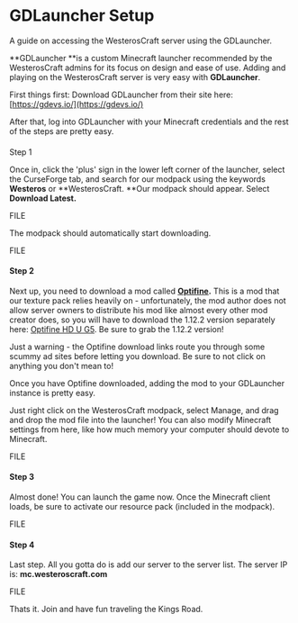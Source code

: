# GDLauncher Setup

A guide on accessing the WesterosCraft server using the GDLauncher.


**GDLauncher **is a custom Minecraft launcher recommended by the WesterosCraft admins for its focus on design and ease of use.  Adding and playing on the WesterosCraft server is very easy with **GDLauncher**.  
  
First things first: Download GDLauncher from their site here: [https://gdevs.io/](https://gdevs.io/)

After that, log into GDLauncher with your Minecraft credentials and the rest of the steps are pretty easy.  


####   
Step 1

Once in, click the 'plus' sign in the lower left corner of the launcher, select the CurseForge tab, and search for our modpack using the keywords **Westeros** or **WesterosCraft. **Our modpack should appear.  Select **Download Latest.**



FILE





The modpack should automatically start downloading.  
  


FILE





#### Step 2

Next up, you need to download a mod called **[Optifine](https://optifine.net/home).**  This is a mod that our texture pack relies heavily on - unfortunately, the mod author does not allow server owners to distribute his mod like almost every other mod creator does, so you will have to download the 1.12.2 version separately here: [Optifine HD U G5](http://adfoc.us/serve/sitelinks/?id=475250&url=http://optifine.net/adloadx?f=OptiFine_1.12.2_HD_U_G5.jar&x=b647).  Be sure to grab the 1.12.2 version!  
  



<Callout>
Just a warning - the Optifine download links route you through some scummy ad sites before letting you download.  Be sure to not click on anything you don't mean to!
</Callout>




Once you have Optifine downloaded, adding the mod to your GDLauncher instance is pretty easy.  
  
Just right click on the WesterosCraft modpack, select Manage, and drag and drop the mod file into the launcher!  You can also modify Minecraft settings from here, like how much memory your computer should devote to Minecraft.  
  


FILE





#### Step 3

Almost done!  You can launch the game now.  Once the Minecraft client loads, be sure to activate our resource pack (included in the modpack).  
  


FILE





#### Step 4

Last step.  All you gotta do is add our server to the server list.  The server IP is: **mc.westeroscraft.com**



FILE



Thats it.  Join and have fun traveling the Kings Road.